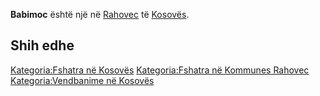 {{Fshat në 
 | Emri                = Babimoc
 | EmriAlt                = 
 | NAME_SHORT_FORM=      
 | NAME_GENERIC=      
 | NAME_SORT_NAME_RO=      BABIMOC
 | FULL_NAME_RO = Babimoc
 | FULL_NAME_ND_RO=Babimoc
 | SORT_NAME_RG=BABIMOC
 | FULL_NAME_RG=Babimoc
 | FULL_NAME_ND_RG=Babimoc
 | SRP_NAME_SHORT_FORM=      
 | SRP_NAME_GENERIC=      
 | SRP_NAME_SORT_NAME_RO=      
 | SRP_FULL_NAME_RO = 
 | SRP_FULL_NAME_ND_RO=
 | SRP_SORT_NAME_RG=
 | SRP_FULL_NAME_RG=
 | SRP_FULL_NAME_ND_RG=
 | Emri (Rasa dhanore) = 
 | Figura              = 
 | Shteti              = Kosovo
 | Komuna              = Rahovec
 | Kodi postar         = 
 | Sipërfaqja          = 

 | Popullsia           = 

 | Regj. i popullsisë  = 
 | Dend. e popullsisë  = 
 | Faqja zyrtare       = 
 <!--- Koordinatat ----> 
 | Gjerësia            = 42.74214
 | Gjatësia            = 21.07747
 | Lartësia            = 
}}
'''Babimoc''' është një [[]] në [[Rahovec]] të [[Kosovës]].

<!-- == Gjeografia == -->
<!-- == Historia == -->
<!-- == Demografia == -->
== Shih edhe ==
{{Komuna Rahovec}}
{{Kosovo-Administrata-Cung}}

[[Kategoria:Fshatra në Kosovës]]
[[Kategoria:Fshatra në Kommunes Rahovec]]
[[Kategoria:Vendbanime në Kosovës]]